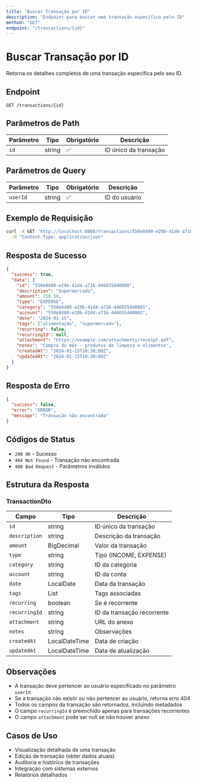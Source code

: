 ```yaml
---
title: "Buscar Transação por ID"
description: "Endpoint para buscar uma transação específica pelo ID"
method: "GET"
endpoint: "/transactions/{id}"
---
```


# Buscar Transação por ID

Retorna os detalhes completos de uma transação específica pelo seu ID.

## Endpoint

```
GET /transactions/{id}
```

## Parâmetros de Path

| Parâmetro | Tipo | Obrigatório | Descrição |
|-----------|------|-------------|-----------|
| `id` | string | ✅ | ID único da transação |

## Parâmetros de Query

| Parâmetro | Tipo | Obrigatório | Descrição |
|-----------|------|-------------|-----------|
| `userId` | string | ✅ | ID do usuário |

## Exemplo de Requisição

```bash
curl -X GET "http://localhost:8080/transactions/550e8400-e29b-41d4-a716-446655440000?userId=00000000-0000-0000-0000-000000000001" \
  -H "Content-Type: application/json"
```

## Resposta de Sucesso

```json
{
  "success": true,
  "data": {
    "id": "550e8400-e29b-41d4-a716-446655440000",
    "description": "Supermercado",
    "amount": 150.50,
    "type": "EXPENSE",
    "category": "550e8400-e29b-41d4-a716-446655440001",
    "account": "550e8400-e29b-41d4-a716-446655440002",
    "date": "2024-01-15",
    "tags": ["alimentação", "supermercado"],
    "recurring": false,
    "recurringId": null,
    "attachment": "https://example.com/attachments/receipt.pdf",
    "notes": "Compra do mês - produtos de limpeza e alimentos",
    "createdAt": "2024-01-15T10:30:00Z",
    "updatedAt": "2024-01-15T10:30:00Z"
  }
}
```

## Resposta de Erro

```json
{
  "success": false,
  "error": "ERROR",
  "message": "Transação não encontrada"
}
```

## Códigos de Status

- `200 OK` - Sucesso
- `404 Not Found` - Transação não encontrada
- `400 Bad Request` - Parâmetros inválidos

## Estrutura da Resposta

### TransactionDto

| Campo | Tipo | Descrição |
|-------|------|-----------|
| `id` | string | ID único da transação |
| `description` | string | Descrição da transação |
| `amount` | BigDecimal | Valor da transação |
| `type` | string | Tipo (INCOME, EXPENSE) |
| `category` | string | ID da categoria |
| `account` | string | ID da conta |
| `date` | LocalDate | Data da transação |
| `tags` | List<string> | Tags associadas |
| `recurring` | boolean | Se é recorrente |
| `recurringId` | string | ID da transação recorrente |
| `attachment` | string | URL do anexo |
| `notes` | string | Observações |
| `createdAt` | LocalDateTime | Data de criação |
| `updatedAt` | LocalDateTime | Data de atualização |

## Observações

- A transação deve pertencer ao usuário especificado no parâmetro `userId`
- Se a transação não existir ou não pertencer ao usuário, retorna erro 404
- Todos os campos da transação são retornados, incluindo metadados
- O campo `recurringId` é preenchido apenas para transações recorrentes
- O campo `attachment` pode ser null se não houver anexo

## Casos de Uso

- Visualização detalhada de uma transação
- Edição de transação (obter dados atuais)
- Auditoria e histórico de transações
- Integração com sistemas externos
- Relatórios detalhados 